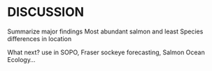 # DISCUSSION

Summarize major findings 
Most abundant salmon and least
Species differences in location


What next?   use in SOPO, Fraser sockeye forecasting, Salmon Ocean Ecology...

